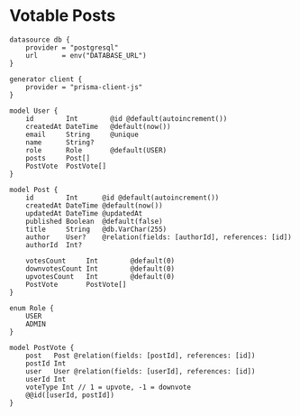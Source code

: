 # Votable Posts

```prisma
datasource db {
    provider = "postgresql"
    url      = env("DATABASE_URL")
}

generator client {
    provider = "prisma-client-js"
}

model User {
    id        Int        @id @default(autoincrement())
    createdAt DateTime   @default(now())
    email     String     @unique
    name      String?
    role      Role       @default(USER)
    posts     Post[]
    PostVote  PostVote[]
}

model Post {
    id        Int      @id @default(autoincrement())
    createdAt DateTime @default(now())
    updatedAt DateTime @updatedAt
    published Boolean  @default(false)
    title     String   @db.VarChar(255)
    author    User?    @relation(fields: [authorId], references: [id])
    authorId  Int?

    votesCount     Int        @default(0)
    downvotesCount Int        @default(0)
    upvotesCount   Int        @default(0)
    PostVote       PostVote[]
}

enum Role {
    USER
    ADMIN
}

model PostVote {
    post   Post @relation(fields: [postId], references: [id])
    postId Int
    user   User @relation(fields: [userId], references: [id])
    userId Int
    voteType Int // 1 = upvote, -1 = downvote
    @@id([userId, postId])
}

```
